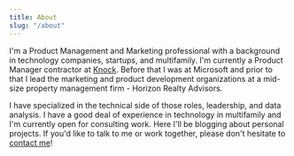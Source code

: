 ```yaml
---
title: About
slug: "/about"
---
```


I'm a Product Management and Marketing professional with a background in technology companies, startups, and multifamily. I'm currently a Product Manager contractor at [Knock](https://www.knockcrm.com). Before that I was at Microsoft and prior to that I lead the marketing and product development organizations at a mid-size property management firm - Horizon Realty Advisors.

I have specialized in the technical side of those roles, leadership, and data analysis. I have a good deal of experience in technology in multifamily and I'm currently open for consulting work. Here I'll be blogging about personal projects. If you'd like to talk to me or work together, please don't hesitate to [contact me](/contact)!